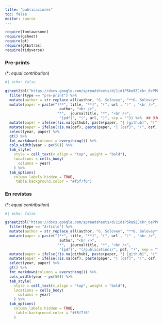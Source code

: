 ```yaml
---
title: "publicaciones"
toc: false
editor: source
---
```



```r
require(fontawesome)
require(gsheet)
require(gt)
require(gtExtras)
require(tidyverse)
```


### Pre-prints
(\*: *equal contribution*)

```r
#| echo: false

gsheet2tbl("https://docs.google.com/spreadsheets/d/1id1P5ke9ZJckr_6ePP84FOLeQPoHb57eitX7yaZ_l8A/edit#gid=1000751275") %>% 
  filter(type == "pre-print") %>% 
  mutate(author = str_replace_all(author, "G. Solovey", "**G. Solovey**")) %>% 
  mutate(paper = paste("[**", title, "**]", "(", url , ")" , "<br />",
                         author, "<br />", 
                        "*",  journaltitle, "*", "<br />",
                         "[pdf]", "(", url, ")", sep = "")) %>%  ## OJO ACA PUSE URL
  mutate(paper = ifelse(!is.na(github), paste(paper, "| [github]", "(", github, ")", sep = ""), paper)) %>% 
  mutate(paper = ifelse(!is.na(osf), paste(paper, "| [osf]", "(", osf, ")", sep = ""), paper)) %>% 
  select(year, paper) %>% 
  gt() %>% 
  fmt_markdown(columns = everything()) %>% 
  cols_width(year ~ px(50)) %>% 
  tab_style(
    style = cell_text(v_align = "top", weight = "bold"),
    locations = cells_body(
      columns = year)
    ) %>% 
  tab_options(
    column_labels.hidden = TRUE,
     table.background.color = "#f5f7f6") 

```

### En revistas
(\*: *equal contribution*)

```r
#| echo: false

gsheet2tbl("https://docs.google.com/spreadsheets/d/1id1P5ke9ZJckr_6ePP84FOLeQPoHb57eitX7yaZ_l8A/edit#gid=1000751275") %>% 
  filter(type == "Article") %>% 
  mutate(author = str_replace_all(author, "G. Solovey", "**G. Solovey**")) %>% 
  mutate(paper = paste("[**", title, "**]", "(", url , ")" , "<br />",
                         author, "<br />", 
                        "*",  journaltitle, "*", "<br />", 
                         "[pdf]", "(/publications/", pdf, ")", sep = "")) %>% 
  mutate(paper = ifelse(!is.na(github), paste(paper, "| [github]", "(", github, ")", sep = ""), paper)) %>% 
  mutate(paper = ifelse(!is.na(osf), paste(paper, "| [osf]", "(", osf, ")", sep = ""), paper)) %>% 
  select(year, paper) %>% 
  gt() %>% 
  fmt_markdown(columns = everything()) %>% 
  cols_width(year ~ px(50)) %>% 
  tab_style(
    style = cell_text(v_align = "top", weight = "bold"),
    locations = cells_body(
      columns = year)
    ) %>% 
  tab_options(
    column_labels.hidden = TRUE,
     table.background.color = "#f5f7f6"
    ) 

```


